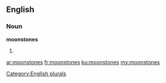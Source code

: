 ==English==

===Noun===
'''moonstones'''

# {{plural of|[[moonstone]]}}

[[Category:English plurals]]

[[ar:moonstones]]
[[fr:moonstones]]
[[ku:moonstones]]
[[my:moonstones]]